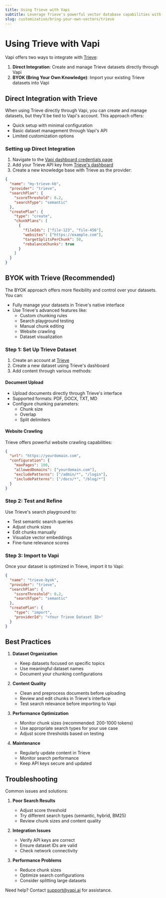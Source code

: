 ```yaml
---
title: Using Trieve with Vapi
subtitle: Leverage Trieve's powerful vector database capabilities with Vapi
slug: customization/bring-your-own-vectors/trieve
---
```


# Using Trieve with Vapi

Vapi offers two ways to integrate with [Trieve](https://trieve.ai):

1. **Direct Integration**: Create and manage Trieve datasets directly through Vapi
2. **BYOK (Bring Your Own Knowledge)**: Import your existing Trieve datasets into Vapi

## Direct Integration with Trieve

When using Trieve directly through Vapi, you can create and manage datasets, but they'll be tied to Vapi's account. This approach offers:

- Quick setup with minimal configuration
- Basic dataset management through Vapi's API
- Limited customization options

### Setting up Direct Integration

1. Navigate to the [Vapi dashboard credentials page](https://dashboard.vapi.ai/keys)
2. Add your Trieve API key from [Trieve's dashboard](https://dashboard.trieve.ai/org/keys)
3. Create a new knowledge base with Trieve as the provider:

```json
{
  "name": "my-trieve-kb",
  "provider": "trieve",
  "searchPlan": {
    "scoreThreshold": 0.2,
    "searchType": "semantic"
  },
  "createPlan": {
    "type": "create",
    "chunkPlans": [
      {
        "fileIds": ["file-123", "file-456"],
        "websites": ["https://example.com"],
        "targetSplitsPerChunk": 50,
        "rebalanceChunks": true
      }
    ]
  }
}
```

## BYOK with Trieve (Recommended)

The BYOK approach offers more flexibility and control over your datasets. You can:

- Fully manage your datasets in Trieve's native interface
- Use Trieve's advanced features like:
  - Custom chunking rules
  - Search playground testing
  - Manual chunk editing
  - Website crawling
  - Dataset visualization

### Step 1: Set Up Trieve Dataset

1. Create an account at [Trieve](https://trieve.ai)
2. Create a new dataset using Trieve's dashboard
3. Add content through various methods:

#### Document Upload

- Upload documents directly through Trieve's interface
- Supported formats: PDF, DOCX, TXT, MD
- Configure chunking parameters:
  - Chunk size
  - Overlap
  - Split delimiters

#### Website Crawling

Trieve offers powerful website crawling capabilities:

```json
{
  "url": "https://yourdomain.com",
  "configuration": {
    "maxPages": 100,
    "allowedDomains": ["yourdomain.com"],
    "excludePatterns": ["/admin/*", "/login"],
    "includePatterns": ["/docs/*", "/blog/*"]
  }
}
```

### Step 2: Test and Refine

Use Trieve's search playground to:

- Test semantic search queries
- Adjust chunk sizes
- Edit chunks manually
- Visualize vector embeddings
- Fine-tune relevance scores

### Step 3: Import to Vapi

Once your dataset is optimized in Trieve, import it to Vapi:

```json
{
  "name": "trieve-byok",
  "provider": "trieve",
  "searchPlan": {
    "scoreThreshold": 0.2,
    "searchType": "semantic"
  },
  "createPlan": {
    "type": "import",
    "providerId": "<Your Trieve Dataset ID>"
  }
}
```

## Best Practices

1. **Dataset Organization**

   - Keep datasets focused on specific topics
   - Use meaningful dataset names
   - Document your chunking configurations

2. **Content Quality**

   - Clean and preprocess documents before uploading
   - Review and edit chunks in Trieve's interface
   - Test search relevance before importing to Vapi

3. **Performance Optimization**

   - Monitor chunk sizes (recommended: 200-1000 tokens)
   - Use appropriate search types for your use case
   - Adjust score thresholds based on testing

4. **Maintenance**
   - Regularly update content in Trieve
   - Monitor search performance
   - Keep API keys secure and updated

## Troubleshooting

Common issues and solutions:

1. **Poor Search Results**

   - Adjust score threshold
   - Try different search types (semantic, hybrid, BM25)
   - Review chunk sizes and content quality

2. **Integration Issues**

   - Verify API keys are correct
   - Ensure dataset IDs are valid
   - Check network connectivity

3. **Performance Problems**
   - Reduce chunk sizes
   - Optimize search configurations
   - Consider splitting large datasets

Need help? Contact [support@vapi.ai](mailto:support@vapi.ai) for assistance.

